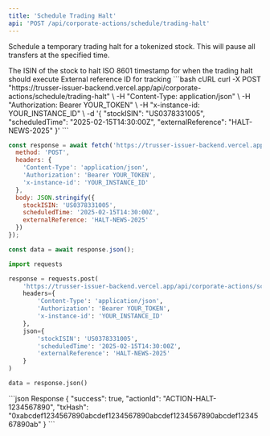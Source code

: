 ```yaml
---
title: 'Schedule Trading Halt'
api: 'POST /api/corporate-actions/schedule/trading-halt'
---
```


Schedule a temporary trading halt for a tokenized stock. This will pause all transfers at the specified time.

<ParamField body="stockISIN" type="string" required>
  The ISIN of the stock to halt
</ParamField>

<ParamField body="scheduledTime" type="string" required>
  ISO 8601 timestamp for when the trading halt should execute
</ParamField>

<ParamField body="externalReference" type="string">
  External reference ID for tracking
</ParamField>

<RequestExample>
```bash cURL
curl -X POST "https://trusser-issuer-backend.vercel.app/api/corporate-actions/schedule/trading-halt" \
  -H "Content-Type: application/json" \
  -H "Authorization: Bearer YOUR_TOKEN" \
  -H "x-instance-id: YOUR_INSTANCE_ID" \
  -d '{
    "stockISIN": "US0378331005",
    "scheduledTime": "2025-02-15T14:30:00Z",
    "externalReference": "HALT-NEWS-2025"
  }'
```

```javascript JavaScript
const response = await fetch('https://trusser-issuer-backend.vercel.app/api/corporate-actions/schedule/trading-halt', {
  method: 'POST',
  headers: {
    'Content-Type': 'application/json',
    'Authorization': 'Bearer YOUR_TOKEN',
    'x-instance-id': 'YOUR_INSTANCE_ID'
  },
  body: JSON.stringify({
    stockISIN: 'US0378331005',
    scheduledTime: '2025-02-15T14:30:00Z',
    externalReference: 'HALT-NEWS-2025'
  })
});

const data = await response.json();
```

```python Python
import requests

response = requests.post(
    'https://trusser-issuer-backend.vercel.app/api/corporate-actions/schedule/trading-halt',
    headers={
        'Content-Type': 'application/json',
        'Authorization': 'Bearer YOUR_TOKEN',
        'x-instance-id': 'YOUR_INSTANCE_ID'
    },
    json={
        'stockISIN': 'US0378331005',
        'scheduledTime': '2025-02-15T14:30:00Z',
        'externalReference': 'HALT-NEWS-2025'
    }
)

data = response.json()
```
</RequestExample>

<ResponseExample>
```json Response
{
  "success": true,
  "actionId": "ACTION-HALT-1234567890",
  "txHash": "0xabcdef1234567890abcdef1234567890abcdef1234567890abcdef1234567890ab"
}
```
</ResponseExample>